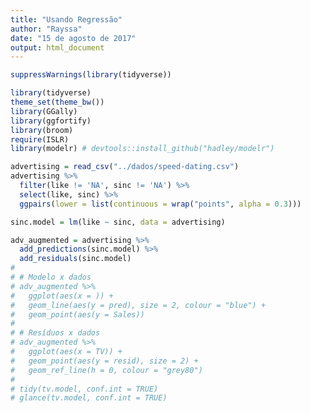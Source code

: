 ```yaml
---
title: "Usando Regressão"
author: "Rayssa"
date: "15 de agosto de 2017"
output: html_document
---
```



```r
suppressWarnings(library(tidyverse))

library(tidyverse)
theme_set(theme_bw())
library(GGally)
library(ggfortify)
library(broom)
require(ISLR)
library(modelr) # devtools::install_github("hadley/modelr")

```


```r
advertising = read_csv("../dados/speed-dating.csv") 
advertising %>% 
  filter(like != 'NA', sinc != 'NA') %>% 
  select(like, sinc) %>% 
  ggpairs(lower = list(continuous = wrap("points", alpha = 0.3)))
```


```r
sinc.model = lm(like ~ sinc, data = advertising)

adv_augmented = advertising %>% 
  add_predictions(sinc.model) %>% 
  add_residuals(sinc.model)
# 
# # Modelo x dados
# adv_augmented %>% 
#   ggplot(aes(x = )) + 
#   geom_line(aes(y = pred), size = 2, colour = "blue") + 
#   geom_point(aes(y = Sales))
# 
# # Resíduos x dados
# adv_augmented %>% 
#   ggplot(aes(x = TV)) + 
#   geom_point(aes(y = resid), size = 2) +
#   geom_ref_line(h = 0, colour = "grey80")
# 
# tidy(tv.model, conf.int = TRUE)
# glance(tv.model, conf.int = TRUE)

```